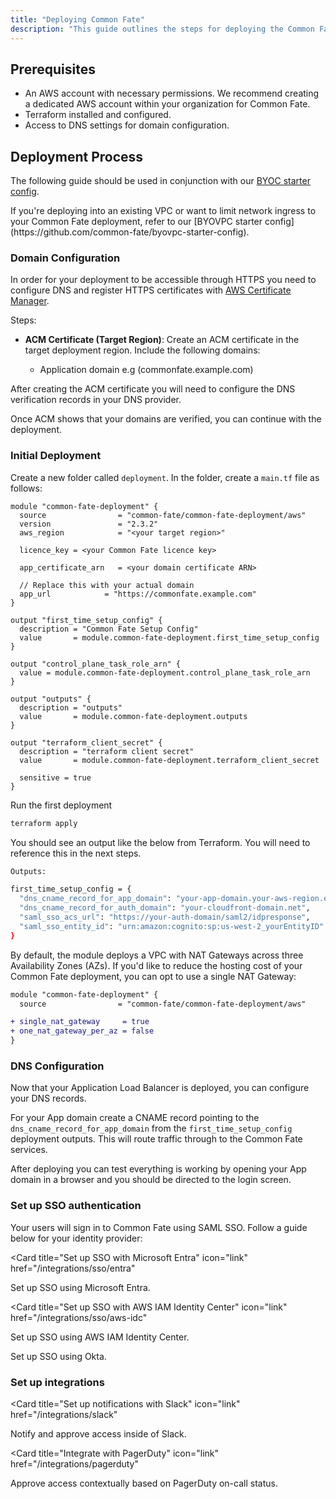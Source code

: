 ```yaml
---
title: "Deploying Common Fate"
description: "This guide outlines the steps for deploying the Common Fate IAM platform using Terraform to your AWS environment. In this guide, you'll provisioning AWS resources, set up Single-Sign-On login, and configure DNS for your deployment."
---
```


## **Prerequisites**

- An AWS account with necessary permissions. We recommend creating a dedicated AWS account within your organization for Common Fate.
- Terraform installed and configured.
- Access to DNS settings for domain configuration.

## Deployment Process

The following guide should be used in conjunction with our [BYOC starter config](https://github.com/common-fate/byoc-aws-starter-config).

<Note>
  If you're deploying into an existing VPC or want to limit network ingress to
  your Common Fate deployment, refer to our [BYOVPC starter config](https://github.com/common-fate/byovpc-starter-config).
</Note>

### Domain Configuration

In order for your deployment to be accessible through HTTPS you need to configure DNS and register HTTPS certificates with [AWS Certificate Manager](https://aws.amazon.com/certificate-manager/).

Steps:

- **ACM Certificate (Target Region)**: Create an ACM certificate in the target deployment region. Include the following domains:

  - Application domain e.g (commonfate.example.com)

After creating the ACM certificate you will need to configure the DNS verification records in your DNS provider.

Once ACM shows that your domains are verified, you can continue with the deployment.

### Initial Deployment

Create a new folder called `deployment`. In the folder, create a `main.tf` file as follows:

```hcl
module "common-fate-deployment" {
  source                = "common-fate/common-fate-deployment/aws"
  version               = "2.3.2"
  aws_region            = "<your target region>"

  licence_key = <your Common Fate licence key>

  app_certificate_arn   = <your domain certificate ARN>

  // Replace this with your actual domain
  app_url            = "https://commonfate.example.com"
}

output "first_time_setup_config" {
  description = "Common Fate Setup Config"
  value       = module.common-fate-deployment.first_time_setup_config
}

output "control_plane_task_role_arn" {
  value = module.common-fate-deployment.control_plane_task_role_arn
}

output "outputs" {
  description = "outputs"
  value       = module.common-fate-deployment.outputs
}

output "terraform_client_secret" {
  description = "terraform client secret"
  value       = module.common-fate-deployment.terraform_client_secret

  sensitive = true
}
```

Run the first deployment

```bash
terraform apply
```

You should see an output like the below from Terraform. You will need to reference this in the next steps.

```bash
Outputs:

first_time_setup_config = {
  "dns_cname_record_for_app_domain": "your-app-domain.your-aws-region.elb.amazonaws.com",
  "dns_cname_record_for_auth_domain": "your-cloudfront-domain.net",
  "saml_sso_acs_url": "https://your-auth-domain/saml2/idpresponse",
  "saml_sso_entity_id": "urn:amazon:cognito:sp:us-west-2_yourEntityID"
}
```

<Note>
By default, the module deploys a VPC with NAT Gateways across three Availability Zones (AZs). If you'd like to reduce the hosting cost of your Common Fate deployment, you can opt to use a single NAT Gateway:

```diff
module "common-fate-deployment" {
  source                = "common-fate/common-fate-deployment/aws"

+ single_nat_gateway     = true
+ one_nat_gateway_per_az = false
}
```
</Note>

### DNS Configuration

Now that your Application Load Balancer is deployed, you can configure your DNS records.

For your App domain create a CNAME record pointing to the `dns_cname_record_for_app_domain` from the `first_time_setup_config` deployment outputs. This will route traffic through to the Common Fate services.

After deploying you can test everything is working by opening your App domain in a browser and you should be directed to the login screen.

### Set up SSO authentication

Your users will sign in to Common Fate using SAML SSO. Follow a guide below for your identity provider:

<Card
  title="Set up SSO with Microsoft Entra"
  icon="link"
  href="/integrations/sso/entra"
>
  Set up SSO using Microsoft Entra.
</Card>

<Card
  title="Set up SSO with AWS IAM Identity Center"
  icon="link"
  href="/integrations/sso/aws-idc"
>
  Set up SSO using AWS IAM Identity Center.
</Card>

<Card title="Set up SSO with Okta" icon="link" href="/integrations/sso/okta">
  Set up SSO using Okta.
</Card>

### Set up integrations

<Card
  title="Set up notifications with Slack"
  icon="link"
  href="/integrations/slack"
>
  Notify and approve access inside of Slack.
</Card>

<Card
  title="Integrate with PagerDuty"
  icon="link"
  href="/integrations/pagerduty"
>
  Approve access contextually based on PagerDuty on-call status.
</Card>
